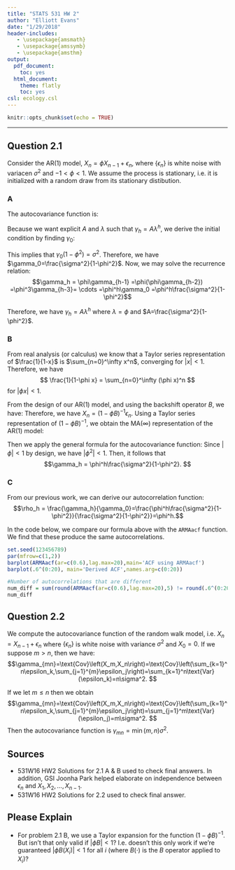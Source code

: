 ```yaml
---
title: "STATS 531 HW 2"
author: "Elliott Evans"
date: "1/29/2018"
header-includes:
   - \usepackage{amsmath}
   - \usepackage{amssymb}
   - \usepackage{amsthm}
output:
  pdf_document:
    toc: yes
  html_document:
    theme: flatly
    toc: yes
csl: ecology.csl
---
```


```r
knitr::opts_chunk$set(echo = TRUE)
```

\newcommand{\DEF}{\overset{\text{def}}{=}}
\newcommand{\PP}{\mathbb{P}}
\newcommand{\RR}{\mathbb{R}}
\newcommand{\ZZ}{\mathbb{Z}}
\newcommand{\EE}{\mathbb{E}}
\newcommand{\IND}{\mathbbm{1}}
\newcommand{\var}{\text{Var}}
\newcommand{\cov}{\text{Cov}}
\newcommand{\logit}{\text{logit}}
\newcommand{\n}{\newline}

-----------

## Question 2.1

Consider the AR(1) model, $X_n = \phi X_{n-1} +\epsilon_n$, where $\{\epsilon_n\}$ is white noise with variacen $\sigma^2$ and $-1 < \phi < 1$. We assume the process is stationary, i.e. it is initialized with a random draw from its stationary distibution.

### A

The autocovariance function is:
\begin{align*}
\gamma_h &= \cov(X_n,X_{n+h})\\
		 &=\cov(X_n,\phi X_{n+h-1} + \epsilon_{n+h})\\
		 &=\cov(X_n,\phi X_{n+h-1}) + \cov(X_n,\epsilon_{n+h})\\
		 &=\phi\gamma_{h-1} + \underbrace{\cov(X_n,\epsilon_{n+h})}_{=0}\\
		 &=\phi\gamma_{h-1}
\end{align*}

Because we want explicit $A$ and $\lambda$ such that $\gamma_h=A\lambda^h$, we derive the initial condition by finding $\gamma_0$:
\begin{align*}
\gamma_0 &= \cov(X_n,X_n)\\
		 &=\var(X_n)\\
		 &=\var(\phi X_{n-1} + \epsilon_n)\\
		 &=\phi^2\var(X_n) + \var(\epsilon_n)\\
		 &=\phi^2\gamma_0 + \sigma^2
\end{align*}

This implies that $\gamma_0(1-\phi^2)=\sigma^2$. Therefore, we have $\gamma_0=\frac{\sigma^2}{1-\phi^2}$. Now, we may solve the recurrence relation:
$$\gamma_h = \phi\gamma_{h-1}
=\phi(\phi\gamma_{h-2})
=\phi^3\gamma_{h-3}=
 \cdots 
=\phi^h\gamma_0
=\phi^h\frac{\sigma^2}{1-\phi^2}$$

Therefore, we have $\gamma_h=A\lambda^h$ where $\lambda=\phi$ and $A=\frac{\sigma^2}{1-\phi^2}$.

### B

From real analysis (or calculus) we know that a Taylor series representation of $\frac{1}{1-x}$ is $\sum_{n=0}^\infty x^n$, converging for $|x| < 1$. Therefore, we have
$$ \frac{1}{1-\phi x} = \sum_{n=0}^\infty (\phi x)^n $$ for $|\phi x| < 1$.

From the design of our AR(1) model, and using the backshift operator $B$, we have:
\begin{align*}
\epsilon_n &= X_n - \phi X_{n-1}=X_n\\
		   &= X_n - \phi BX_n\\
		   &=(1-\phi B)X_n.
\end{align*}
Therefore, we have $X_n = (1-\phi B)^{-1}\epsilon_n$. Using a Taylor series representation of $(1-\phi B)^{-1}$, we obtain the MA($\infty$) representation of the AR(1) model:
\begin{align*}
X_n &= \left(\sum_{i=0}^\infty (\phi B)^i\right)\epsilon_n\\
    &=(B^0 + \phi B + \phi^2 B^2 + \cdots)\epsilon_n\\
    &=B^0\epsilon_n + \phi B\epsilon_n + \phi^2 B^2\epsilon_n + \cdots\\
    &=\epsilon_n + \phi\epsilon_{n-1} + \phi^2\epsilon_{n-2} + \cdots\\
    &=\sum_{k=0}^\infty \phi^k\epsilon_{n-k}.
\end{align*}

Then we apply the general formula for the autocovariance function:
\begin{align*}
\gamma_h &= \cov\left(X_n,X_{n+h}\right)\\
	     &= \cov\left(\sum_{j=0}^\infty \phi^j \epsilon_{n-j},\sum_{k=0}^{\infty}\phi^k\epsilon_{n+h-k}\right)\\
	     &=\sum_{j=0}^\infty\sum_{k=0}^\infty\phi^j\phi^k\cdot\underbrace{\cov\left(\epsilon_{n-j},\epsilon_{n+h-k}\right)}_{\neq 0\text{ when }n-j=n+h-k,\text{ i.e. }k=j+h}\\
	     &=\sum_{j=0}^\infty\sum_{k=j+h}^\infty \phi^j\phi^k \cov(\epsilon_{n-j},\epsilon_{n+h-k})\\
	     &=\sum_{j=0}^\infty \phi^j\phi^{j+h}\cov(\epsilon_{n-j},\epsilon_{n-j})\\
	     &=\sum_{j=0}^\infty \phi^j\phi^{j+h}\sigma^2\\
	     &=\sigma^2\phi^h\sum_{j=0}^\infty (\phi^2)^j
\end{align*}
Since $|\phi| < 1$ by design, we have $|\phi^2|<1$. Then, it follows that 
$$\gamma_h = \phi^h\frac{\sigma^2}{1-\phi^2}. $$

### C

From our previous work, we can derive our autocorrelation function:
$$\rho_h = \frac{\gamma_h}{\gamma_0}=\frac{\phi^h\frac{\sigma^2}{1-\phi^2}}{\frac{\sigma^2}{1-\phi^2}}=\phi^h.$$

In the code below, we compare our formula above with the `ARMAacf` function. We find that these produce the same autocorrelations.

```r
set.seed(123456789)
par(mfrow=c(1,2))
barplot(ARMAacf(ar=c(0.6),lag.max=20),main='ACF using ARMAacf')
barplot(.6^(0:20), main='Derived ACF',names.arg=c(0:20))

#Number of autocorrelations that are different
num_diff = sum(round(ARMAacf(ar=c(0.6),lag.max=20),5) != round(.6^(0:20),5)) 
num_diff
```

## Question 2.2

We compute the autocovariance function of the random walk model, i.e. $X_n = X_{n-1} + \epsilon_n$ where $\{\epsilon_n\}$ is white noise with variance $\sigma^2$ and $X_0=0$. If we suppose $m>n$, then we have:
$$\gamma_{mn}=\cov\left(X_m,X_n\right)=\cov\left(\sum_{k=1}^n\epsilon_k,\sum_{j=1}^{m}\epsilon_j\right)=\sum_{k=1}^n\var(\epsilon_k)=n\sigma^2. $$

If we let $m\leq n$ then we obtain
$$\gamma_{mn}=\cov\left(X_m,X_n\right)=\cov\left(\sum_{k=1}^n\epsilon_k,\sum_{j=1}^{m}\epsilon_j\right)=\sum_{j=1}^m\var(\epsilon_j)=m\sigma^2. $$
Then the autocovariance function is $\gamma_{mn} = \min(m,n)\sigma^2$.


## Sources
 - 531W16 HW2 Solutions for 2.1 A \& B used to check final answers. In addition, GSI Joonha Park helped elaborate on independence between $\epsilon_n$ and $X_1,X_2,\dots ,X_{n-1}$.
 - 531W16 HW2 Solutions for 2.2 used to check final answer.
 
## Please Explain
 - For problem 2.1 B, we use a Taylor expansion for the function $(1-\phi B)^{-1}$. But isn't that only valid if $|\phi B| < 1$? I.e. doesn't this only work if we're guaranteed $|\phi B(X_i)|<1$ for all $i$ (where $B(\cdot)$ is the $B$ operator applied to $X_i$)?
 



